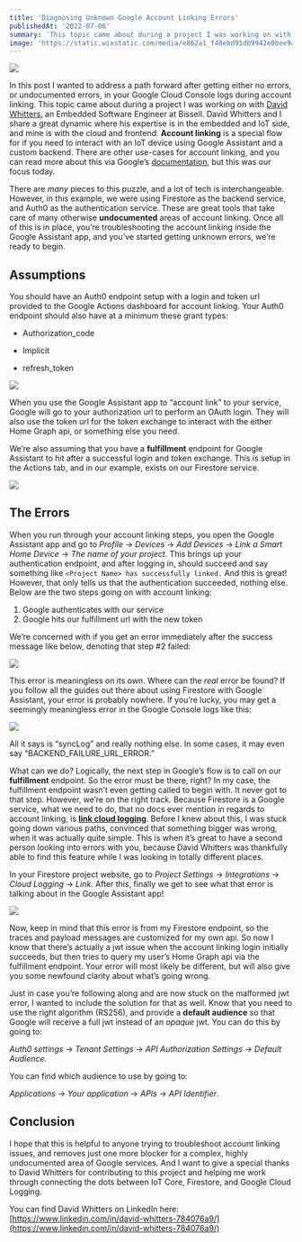 ```yaml
---
title: 'Diagnosing Unknown Google Account Linking Errors'
publishedAt: '2022-07-06'
summary: 'This topic came about during a project I was working on with David Whitters, an Embedded Software Engineer at Bissell. David Whitters and I share a great dynamic where his expertise is in the embedded and IoT side, and mine is with the cloud and frontend. Account linking is a special flow for if you need to interact with an IoT device using Google Assistant and a custom backend.'
image: 'https://static.wixstatic.com/media/e862a1_f48ebd91db9942e0bee9aa26e271dd3a~mv2.png/v1/fill/w_740,h_483,al_c,q_85,usm_0.66_1.00_0.01,enc_auto/e862a1_f48ebd91db9942e0bee9aa26e271dd3a~mv2.png'
---
```


![](https://static.wixstatic.com/media/955c63_ca30b9203fae4a45847e6a1d4bb93660~mv2.png/v1/fill/w_740,h_493,al_c,lg_1,q_90,enc_auto/955c63_ca30b9203fae4a45847e6a1d4bb93660~mv2.png)

In this post I wanted to address a path forward after getting either no errors, or undocumented errors, in your Google Cloud Console logs during account linking. This topic came about during a project I was working on with [David Whitters](https://www.linkedin.com/in/david-whitters-784076a9/), an Embedded Software Engineer at Bissell. David Whitters and I share a great dynamic where his expertise is in the embedded and IoT side, and mine is with the cloud and frontend. **Account linking** is a special flow for if you need to interact with an IoT device using Google Assistant and a custom backend. There are other use-cases for account linking, and you can read more about this via Google’s [documentation](https://developers.google.com/identity/account-linking), but this was our focus today.

There are _many_ pieces to this puzzle, and a lot of tech is interchangeable. However, in this example, we were using Firestore as the backend service, and Auth0 as the authentication service. These are great tools that take care of many otherwise **undocumented** areas of account linking. Once all of this is in place, you’re troubleshooting the account linking inside the Google Assistant app, and you’ve started getting unknown errors, we’re ready to begin.

## Assumptions

You should have an Auth0 endpoint setup with a login and token url provided to the Google Actions dashboard for account linking. Your Auth0 endpoint should also have at a minimum these grant types:

- Authorization_code

- Implicit

- refresh_token

![](https://static.wixstatic.com/media/955c63_7b2019ba42694d05968e81f9a9a6cd16~mv2.png/v1/fill/w_411,h_369,al_c,q_85,enc_auto/955c63_7b2019ba42694d05968e81f9a9a6cd16~mv2.png)

When you use the Google Assistant app to “account link” to your service, Google will go to your authorization url to perform an OAuth login. They will also use the token url for the token exchange to interact with the either Home Graph api, or something else you need.

We’re also assuming that you have a **fulfillment** endpoint for Google Assistant to hit after a successful login and token exchange. This is setup in the Actions tab, and in our example, exists on our Firestore service.

![](https://static.wixstatic.com/media/955c63_ac8d6d255a99456183879bfc36e61fad~mv2.png/v1/fill/w_624,h_212,al_c,q_85,enc_auto/955c63_ac8d6d255a99456183879bfc36e61fad~mv2.png)

## The Errors

When you run through your account linking steps, you open the Google Assistant app and go to _Profile_ -> _Devices_ -> _Add Devices_ -> _Link a Smart Home Device_ -> _The name of your project_. This brings up your authentication endpoint, and after logging in, should succeed and say something like `<Project Name> has successfully linked.` And this is great! However, that only tells us that the authentication succeeded, nothing else. Below are the two steps going on with account linking:

1.  Google authenticates with our service
2.  Google hits our fulfillment url with the new token

We’re concerned with if you get an error immediately after the success message like below, denoting that step #2 failed:

![](https://static.wixstatic.com/media/955c63_728be8ef0c854c3b91db2ababef46f81~mv2.png/v1/fill/w_431,h_355,al_c,q_85,enc_auto/955c63_728be8ef0c854c3b91db2ababef46f81~mv2.png)

This error is meaningless on its own. Where can the _real_ error be found? If you follow all the guides out there about using Firestore with Google Assistant, your error is probably nowhere. If you’re lucky, you may get a seemingly meaningless error in the Google Console logs like this:

![](https://static.wixstatic.com/media/955c63_47ed859cd340410bb07128aff301bed1~mv2.png/v1/fill/w_479,h_264,al_c,q_85,enc_auto/955c63_47ed859cd340410bb07128aff301bed1~mv2.png)

All it says is “syncLog” and really nothing else. In some cases, it may even say “BACKEND_FAILURE_URL_ERROR.”

What can we do? Logically, the next step in Google’s flow is to call on our **fulfillment** endpoint. So the error must be there, right? In my case, the fulfillment endpoint wasn’t even getting called to begin with. It never got to that step. However, we’re on the right track. Because Firestore is a Google service, what we need to do, that no docs ever mention in regards to account linking, is [**link cloud logging**](https://support.google.com/firebase/answer/9748636?hl=en). Before I knew about this, I was stuck going down various paths, convinced that something bigger was wrong, when it was actually quite simple. This is when it’s great to have a second person looking into errors with you, because David Whitters was thankfully able to find this feature while I was looking in totally different places.

In your Firestore project website, go to _Project Settings_ -> _Integrations_ -> _Cloud Logging_ -> _Link_. After this, finally we get to see what that error is talking about in the Google Assistant app!

![](https://static.wixstatic.com/media/955c63_0b6d6604ad1a42b79f953eea9aabd841~mv2.png/v1/fill/w_624,h_143,al_c,q_85,enc_auto/955c63_0b6d6604ad1a42b79f953eea9aabd841~mv2.png)

Now, keep in mind that this error is from my Firestore endpoint, so the traces and payload messages are customized for my own api. So now I know that there’s actually a jwt issue when the account linking login initially succeeds, but then tries to query my user’s Home Graph api via the fulfillment endpoint. Your error will most likely be different, but will also give you some newfound clarity about what’s going wrong.

Just in case you’re following along and are now stuck on the malformed jwt error, I wanted to include the solution for that as well. Know that you need to use the right algorithm (RS256), and provide a **default audience** so that Google will receive a full jwt instead of an _opaque_ jwt. You can do this by going to:

_Auth0 settings_ -> _Tenant Settings_ -> ​​*API Authorization Settings* -> _Default Audience_.

You can find which audience to use by going to:

_Applications_ -> _Your application_ -> _APIs_ -> _API Identifier_.

## Conclusion

I hope that this is helpful to anyone trying to troubleshoot account linking issues, and removes just one more blocker for a complex, highly undocumented area of Google services. And I want to give a special thanks to David Whitters for contributing to this project and helping me work through connecting the dots between IoT Core, Firestore, and Google Cloud Logging.

You can find David Whitters on LinkedIn here: [https://www.linkedin.com/in/david-whitters-784076a9/](https://www.linkedin.com/in/david-whitters-784076a9/)
